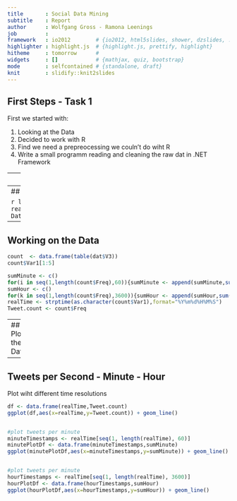 ```yaml
---
title       : Social Data Mining
subtitle    : Report
author      : Wolfgang Gross - Ramona Leenings
job         : 
framework   : io2012        # {io2012, html5slides, shower, dzslides, ...}
highlighter : highlight.js  # {highlight.js, prettify, highlight}
hitheme     : tomorrow      # 
widgets     : []            # {mathjax, quiz, bootstrap}
mode        : selfcontained # {standalone, draft}
knit        : slidify::knit2slides
---
```



## First Steps - Task 1

First we started with:

1. Looking at the Data
2. Decided to work with R
3. Find we need a prepreocessing we couln't do wiht R
4. Write a small programm reading and cleaning the raw dat in .NET Framework


---
## Data Cleaning

```
code here
```

---
## Data in R
Load and save Data
```r

dat_twelve <- fread('numeric_20140712.csv',header=F,sep=';')
saveRDS("numeric_20140712.Rda")
```

```r
library(ggplot2)
library(bit64)
dat <- readRDS(file="~/Documents/programmierung/Social Data Mining All/numeric_20140712.Rda")
```

---

## Working on the Data
```r
count  <- data.frame(table(dat$V3))
count$Var1[1:5]
```

```r
sumMinute <- c()
for(i in seq(1,length(count$Freq),60)){sumMinute <- append(sumMinute,sum(count$Freq[i:(i+60)]))}
sumHour <- c()
for(k in seq(1,length(count$Freq),3600)){sumHour <- append(sumHour,sum(count$Freq[k:(k+3600)]))}
realTime <- strptime(as.character(count$Var1),format="%Y%m%d%H%M%S")
Tweet.count <- count$Freq
```



---
## Plot the Data
```r
df <- data.frame(realTime,Tweet.count)
ggplot(df,aes(x=realTime,y=Tweet.count)) + geom_line()
```

---
## Tweets per Second - Minute - Hour
Plot wiht different time resolutions

```r
df <- data.frame(realTime,Tweet.count)
ggplot(df,aes(x=realTime,y=Tweet.count)) + geom_line()


#plot tweets per minute
minuteTimestamps <- realTime[seq(1, length(realTime), 60)]
minutePlotDf <- data.frame(minuteTimestamps,sumMinute)
ggplot(minutePlotDf,aes(x=minuteTimestamps,y=sumMinute)) + geom_line()


#plot tweets per minute
hourTimestamps <- realTime[seq(1, length(realTime), 3600)]
hourPlotDf <- data.frame(hourTimestamps,sumHour)
ggplot(hourPlotDf,aes(x=hourTimestamps,y=sumHour)) + geom_line()
```

